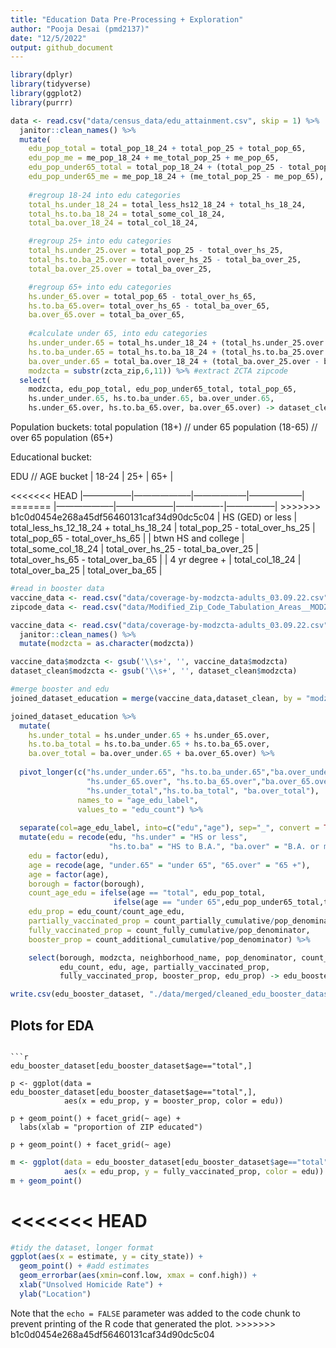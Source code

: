 ```yaml
---
title: "Education Data Pre-Processing + Exploration"
author: "Pooja Desai (pmd2137)"
date: "12/5/2022"
output: github_document
---
```


```r
library(dplyr)
library(tidyverse)
library(ggplot2)
library(purrr)
```

```r
data <- read.csv("data/census_data/edu_attainment.csv", skip = 1) %>%
  janitor::clean_names() %>%
  mutate(
    edu_pop_total = total_pop_18_24 + total_pop_25 + total_pop_65,
    edu_pop_me = me_pop_18_24 + me_total_pop_25 + me_pop_65, 
    edu_pop_under65_total = total_pop_18_24 + (total_pop_25 - total_pop_65),
    edu_pop_under65_me = me_pop_18_24 + (me_total_pop_25 - me_pop_65),
    
    #regroup 18-24 into edu categories
    total_hs.under_18_24 = total_less_hs12_18_24 + total_hs_18_24,
    total_hs.to.ba_18_24 = total_some_col_18_24,
    total_ba.over_18_24 = total_col_18_24,

    #regroup 25+ into edu categories
    total_hs.under_25.over = total_pop_25 - total_over_hs_25,
    total_hs.to.ba_25.over = total_over_hs_25 - total_ba_over_25,
    total_ba.over_25.over = total_ba_over_25,

    #regroup 65+ into edu categories
    hs.under_65.over = total_pop_65 - total_over_hs_65,
    hs.to.ba_65.over= total_over_hs_65 - total_ba_over_65,
    ba.over_65.over = total_ba_over_65,
    
    #calculate under 65, into edu categories
    hs.under_under.65 = total_hs.under_18_24 + (total_hs.under_25.over - hs.under_65.over),
    hs.to.ba_under.65 = total_hs.to.ba_18_24 + (total_hs.to.ba_25.over - hs.to.ba_65.over),
    ba.over_under.65 = total_ba.over_18_24 + (total_ba.over_25.over - ba.over_65.over),
    modzcta = substr(zcta_zip,6,11)) %>% #extract ZCTA zipcode
  select(
    modzcta, edu_pop_total, edu_pop_under65_total, total_pop_65,
    hs.under_under.65, hs.to.ba_under.65, ba.over_under.65,
    hs.under_65.over, hs.to.ba_65.over, ba.over_65.over) -> dataset_clean #export truncated dataset

```

Population buckets: total population (18+) // under 65 population (18-65) // over 65 population (65+)

Educational bucket:

| EDU // AGE bucket   | 18-24                                   | 25+                                 | 65+                                 |
<<<<<<< HEAD
|-----------------|--------------------|------------------|------------------|
=======
|--------------------|--------------------|----------------|-----------------|
>>>>>>> b1c0d0454e268a45df56460131caf34d90dc5c04
| HS (GED) or less    | total_less_hs_12_18_24 + total_hs_18_24 | total_pop_25 - total_over_hs_25     | total_pop_65 - total_over_hs_65     |
| btwn HS and college | total_some_col_18_24                    | total_over_hs_25 - total_ba_over_25 | total_over_hs_65 - total_over_ba_65 |
| 4 yr degree +       | total_col_18_24                         | total_over_ba_25                    | total_over_ba_65                    |

```r

#read in booster data
vaccine_data <- read.csv("data/coverage-by-modzcta-adults_03.09.22.csv")
zipcode_data <- read.csv("data/Modified_Zip_Code_Tabulation_Areas__MODZCTA_.csv")
```

```r
vaccine_data <- read.csv("data/coverage-by-modzcta-adults_03.09.22.csv") %>%
  janitor::clean_names() %>%
  mutate(modzcta = as.character(modzcta))

vaccine_data$modzcta <- gsub('\\s+', '', vaccine_data$modzcta)
dataset_clean$modzcta <- gsub('\\s+', '', dataset_clean$modzcta)
```

```r
#merge booster and edu
joined_dataset_education = merge(vaccine_data,dataset_clean, by = "modzcta", all.x = TRUE)

joined_dataset_education %>%
  mutate(
    hs.under_total = hs.under_under.65 + hs.under_65.over,
    hs.to.ba_total = hs.to.ba_under.65 + hs.to.ba_65.over,
    ba.over_total = ba.over_under.65 + ba.over_65.over) %>%
  
  pivot_longer(c("hs.under_under.65", "hs.to.ba_under.65","ba.over_under.65", 
                 "hs.under_65.over", "hs.to.ba_65.over","ba.over_65.over",
                 "hs.under_total","hs.to.ba_total", "ba.over_total"), 
               names_to = "age_edu_label", 
               values_to = "edu_count") %>%
  
  separate(col=age_edu_label, into=c("edu","age"), sep="_", convert = TRUE) %>%
  mutate(edu = recode(edu, "hs.under" = "HS or less", 
                      "hs.to.ba" = "HS to B.A.", "ba.over" = "B.A. or more"),
    edu = factor(edu),
    age = recode(age, "under.65" = "under 65", "65.over" = "65 +"),
    age = factor(age),
    borough = factor(borough),
    count_age_edu = ifelse(age == "total", edu_pop_total, 
                       ifelse(age == "under 65",edu_pop_under65_total,total_pop_65)),
    edu_prop = edu_count/count_age_edu,
    partially_vaccinated_prop = count_partially_cumulative/pop_denominator,
    fully_vaccinated_prop = count_fully_cumulative/pop_denominator,
    booster_prop = count_additional_cumulative/pop_denominator) %>%

    select(borough, modzcta, neighborhood_name, pop_denominator, count_age_edu,
           edu_count, edu, age, partially_vaccinated_prop,
           fully_vaccinated_prop, booster_prop, edu_prop) -> edu_booster_dataset

write.csv(edu_booster_dataset, "./data/merged/cleaned_edu_booster_dataset.csv", row.names=FALSE)

```

## Plots for EDA
```

```r
edu_booster_dataset[edu_booster_dataset$age=="total",]

p <- ggplot(data = edu_booster_dataset[edu_booster_dataset$age=="total",],
            aes(x = edu_prop, y = booster_prop, color = edu))

p + geom_point() + facet_grid(~ age) +
  labs(xlab = "proportion of ZIP educated")

p + geom_point() + facet_grid(~ age)

```

```r
m <- ggplot(data = edu_booster_dataset[edu_booster_dataset$age=="total",], 
            aes(x = edu_prop, y = fully_vaccinated_prop, color = edu))
m + geom_point()
```
<<<<<<< HEAD
=======

```r
#tidy the dataset, longer format
ggplot(aes(x = estimate, y = city_state)) + 
  geom_point() + #add estimates
  geom_errorbar(aes(xmin=conf.low, xmax = conf.high)) +
  xlab("Unsolved Homicide Rate") +
  ylab("Location")
```

Note that the `echo = FALSE` parameter was added to the code chunk to prevent printing of the R code that generated the plot.
>>>>>>> b1c0d0454e268a45df56460131caf34d90dc5c04
